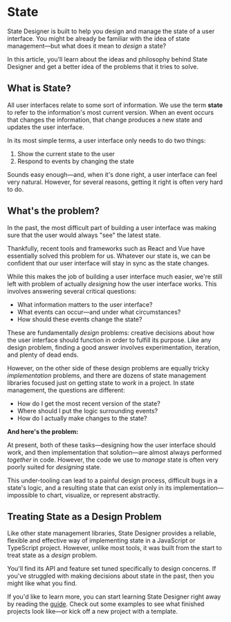 # State

State Designer is built to help you design and manage the state of a user interface. You might be already be familiar with the idea of state management—but what does it mean to _design_ a state?

In this article, you'll learn about the ideas and philosophy behind State Designer and get a better idea of the problems that it tries to solve.

## What is State?

All user interfaces relate to some sort of information. We use the term **state** to refer to the information's most current version. When an event occurs that changes the information, that change produces a new state and updates the user interface.

In its most simple terms, a user interface only needs to do two things:

1. Show the current state to the user
2. Respond to events by changing the state

Sounds easy enough—and, when it's done right, a user interface can feel very natural. However, for several reasons, getting it right is often very hard to do.

## What's the problem?

In the past, the most difficult part of building a user interface was making sure that the user would always "see" the latest state.

Thankfully, recent tools and frameworks such as React and Vue have essentially solved this problem for us. Whatever our state is, we can be confident that our user interface will stay in sync as the state changes.

While this makes the job of building a user interface much easier, we're still left with problem of actually _designing_ how the user interface works. This involves answering several critical questions:

- What information matters to the user interface?
- What events can occur—and under what circumstances?
- How should these events change the state?

These are fundamentally _design_ problems: creative decisions about how the user interface should function in order to fulfill its purpose. Like any design problem, finding a good answer involves experimentation, iteration, and plenty of dead ends.

However, on the other side of these design problems are equally tricky _implementation_ problems, and there are dozens of state management libraries focused just on getting state to _work_ in a project. In state management, the questions are different:

- How do I get the most recent version of the state?
- Where should I put the logic surrounding events?
- How do I actually make changes to the state?

**And here's the problem:**

At present, both of these tasks—designing how the user interface should work, and then implementation that solution—are almost always performed _together_ in code. However, the code we use to _manage_ state is often very poorly suited for _designing_ state.

This under-tooling can lead to a painful design process, difficult bugs in a state's logic, and a resulting state that can exist only in its implementation—impossible to chart, visualize, or represent abstractly.

## Treating State as a Design Problem

Like other state management libraries, State Designer provides a reliable, flexible and effective way of implementing state in a JavaScript or TypeScript project. However, unlike most tools, it was built from the start to treat state as a _design_ problem.

You'll find its API and feature set tuned specifically to design concerns. If you've struggled with making decisions about state in the past, then you might like what you find.

If you'd like to learn more, you can start learning State Designer right away by reading the [guide](/docs/learn/intro). Check out some examples to see what finished projects look like—or kick off a new project with a template.
